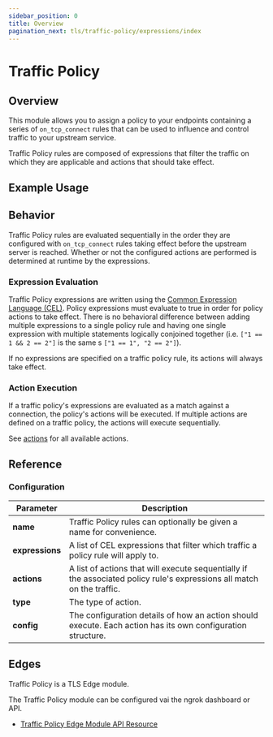 ```yaml
---
sidebar_position: 0
title: Overview
pagination_next: tls/traffic-policy/expressions/index
---
```



# Traffic Policy

<TrafficPolicyWarning />

## Overview

This module allows you to assign a policy to your endpoints containing a series
of `on_tcp_connect` rules that can be used to influence and control traffic
to your upstream service.

Traffic Policy rules are composed of expressions that filter the traffic on which they are applicable
and actions that should take effect.

## Example Usage

<Tabs groupId="connectivity" queryString="cty">
	<TabItem value="agent-cli" label="Agent CLI">
		<AgentCliExample />
	</TabItem>
	<TabItem value="agent-config" label="Agent Config">
		<AgentConfigExample />
	</TabItem>
	<TabItem value="ssh" label="SSH">
		<SshExample />
	</TabItem>
	<TabItem value="go-sdk" label="Go">
		<GoSdkExample />
	</TabItem>
	<TabItem value="javascript-sdk" label="Javascript">
		<JavascriptSdkExample />
	</TabItem>
	<TabItem value="python-sdk" label="Python">
		<PythonSdkExample />
	</TabItem>
	<TabItem value="rust-sdk" label="Rust">
		<RustSdkExample />
	</TabItem>
	<TabItem value="k8s" label="Kubernetes Controller">
		<KubernetesExample />
	</TabItem>
</Tabs>

## Behavior

Traffic Policy rules are evaluated sequentially in the order they are configured with `on_tcp_connect` rules taking effect before the
upstream server is reached. Whether or not the configured actions are performed is determined at runtime by the expressions.

### Expression Evaluation

Traffic Policy expressions are written using the [Common Expression Language (CEL)](https://github.com/google/cel-spec). Policy expressions must evaluate to true
in order for policy actions to take effect. There is no behavioral difference between adding multiple expressions to a single policy rule and having one
single expression with multiple statements logically conjoined together (i.e. `["1 == 1 && 2 == 2"]` is the same
s `["1 == 1", "2 == 2"]`).

If no expressions are specified on a traffic policy rule, its actions will always take effect.

### Action Execution

If a traffic policy's expressions are evaluated as a match against a connection, the policy's actions will be executed. If multiple actions are defined
on a traffic policy, the actions will execute sequentially.

See [actions](./actions) for all available actions.

## Reference

### Configuration

| Parameter       | Description                                                                                                            |
| --------------- | ---------------------------------------------------------------------------------------------------------------------- |
| **name**        | Traffic Policy rules can optionally be given a name for convenience.                                                   |
| **expressions** | A list of CEL expressions that filter which traffic a policy rule will apply to.                                       |
| **actions**     | A list of actions that will execute sequentially if the associated policy rule's expressions all match on the traffic. |
| **type**        | The type of action.                                                                                                    |
| **config**      | The configuration details of how an action should execute. Each action has its own configuration structure.            |

## Edges

Traffic Policy is a TLS Edge module.

The Traffic Policy module can be configured vai the ngrok dashboard or API.

- [Traffic Policy Edge Module API Resource](/api/resources/tls-edge-traffic-policy-module/)
